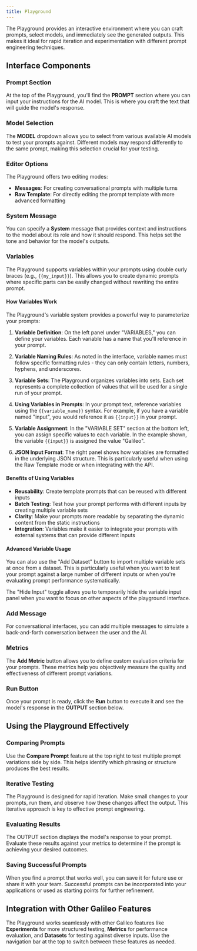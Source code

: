 ```yaml
---
title: Playground
---
```


The Playground provides an interactive environment where you can craft prompts, select models, and immediately see the generated outputs. This makes it ideal for rapid iteration and experimentation with different prompt engineering techniques.

<Screenshot 
    alt="The Galileo Playground"
    imageUrl="/screenshots/playground.png"
    caption="The Galileo Playground"
/>

## Interface Components

### Prompt Section

At the top of the Playground, you'll find the **PROMPT** section where you can input your instructions for the AI model. This is where you craft the text that will guide the model's response.

### Model Selection

The **MODEL** dropdown allows you to select from various available AI models to test your prompts against. Different models may respond differently to the same prompt, making this selection crucial for your testing.

### Editor Options

The Playground offers two editing modes:
- **Messages**: For creating conversational prompts with multiple turns
- **Raw Template**: For directly editing the prompt template with more advanced formatting

### System Message

You can specify a **System** message that provides context and instructions to the model about its role and how it should respond. This helps set the tone and behavior for the model's outputs.

### Variables

The Playground supports variables within your prompts using double curly braces (e.g., `{{my_input}}`). This allows you to create dynamic prompts where specific parts can be easily changed without rewriting the entire prompt.

<Screenshot
    alt="Variables in the Playground"
    imageUrl="/screenshots/playground-with-variable.png"
    caption="Variables in the Playground"
/>

#### How Variables Work

The Playground's variable system provides a powerful way to parameterize your prompts:

1. **Variable Definition**: On the left panel under "VARIABLES," you can define your variables. Each variable has a name that you'll reference in your prompt.

2. **Variable Naming Rules**: As noted in the interface, variable names must follow specific formatting rules - they can only contain letters, numbers, hyphens, and underscores.

3. **Variable Sets**: The Playground organizes variables into sets. Each set represents a complete collection of values that will be used for a single run of your prompt.

4. **Using Variables in Prompts**: In your prompt text, reference variables using the `{{variable_name}}` syntax. For example, if you have a variable named "input", you would reference it as `{{input}}` in your prompt.

5. **Variable Assignment**: In the "VARIABLE SET" section at the bottom left, you can assign specific values to each variable. In the example shown, the variable `{{input}}` is assigned the value "Galileo".

6. **JSON Input Format**: The right panel shows how variables are formatted in the underlying JSON structure. This is particularly useful when using the Raw Template mode or when integrating with the API.

#### Benefits of Using Variables

- **Reusability**: Create template prompts that can be reused with different inputs
- **Batch Testing**: Test how your prompt performs with different inputs by creating multiple variable sets
- **Clarity**: Make your prompts more readable by separating the dynamic content from the static instructions
- **Integration**: Variables make it easier to integrate your prompts with external systems that can provide different inputs

#### Advanced Variable Usage

You can also use the "Add Dataset" button to import multiple variable sets at once from a dataset. This is particularly useful when you want to test your prompt against a large number of different inputs or when you're evaluating prompt performance systematically.

The "Hide Input" toggle allows you to temporarily hide the variable input panel when you want to focus on other aspects of the playground interface.

### Add Message

For conversational interfaces, you can add multiple messages to simulate a back-and-forth conversation between the user and the AI.

### Metrics

The **Add Metric** button allows you to define custom evaluation criteria for your prompts. These metrics help you objectively measure the quality and effectiveness of different prompt variations.

### Run Button

Once your prompt is ready, click the **Run** button to execute it and see the model's response in the **OUTPUT** section below.

## Using the Playground Effectively

### Comparing Prompts

Use the **Compare Prompt** feature at the top right to test multiple prompt variations side by side. This helps identify which phrasing or structure produces the best results.

### Iterative Testing

The Playground is designed for rapid iteration. Make small changes to your prompts, run them, and observe how these changes affect the output. This iterative approach is key to effective prompt engineering.

### Evaluating Results

The OUTPUT section displays the model's response to your prompt. Evaluate these results against your metrics to determine if the prompt is achieving your desired outcomes.

### Saving Successful Prompts

When you find a prompt that works well, you can save it for future use or share it with your team. Successful prompts can be incorporated into your applications or used as starting points for further refinement.

## Integration with Other Galileo Features

The Playground works seamlessly with other Galileo features like **Experiments** for more structured testing, **Metrics** for performance evaluation, and **Datasets** for testing against diverse inputs. Use the navigation bar at the top to switch between these features as needed.

